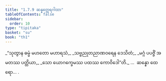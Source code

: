 ```yaml
---
title: "1.7.9 ဆန္နတ္ထေရဂါထာ"
tableOfContents: false
sidebar:
  order: 10
type: "tipitaka"
basket: "su"
book: "th1"
---
```



<DynamicBreadcrumb />

<Division number="69" book="th1">

<Paragraph number="155" type="verses" book="th1">
_“သုတွာန ဓမ္မံ မဟတော မဟာရသံ,_  
_သဗ္ဗညုတညာဏဝရေန ဒေသိတံ;_  
_မဂ္ဂံ ပပဇ္ဇိံ အမတဿ ပတ္တိယာ,_  
_သော ယောဂက္ခေမဿ ပထဿ ကောဝိဒေါ”တိ._  


</Paragraph>
</Division>

<Paragraph number="156" type="center" book="th1">
…  ဆန္နော ထေရော… .
</Paragraph>